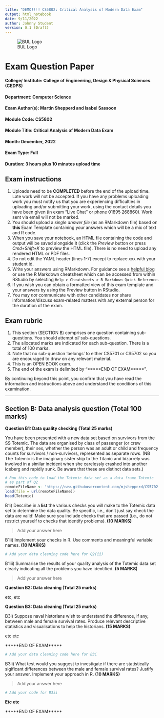 ```yaml
---
title: "DEMO!!!! CS5802: Critical Analysis of Modern Data Exam"
output: html_notebook
date: 9/11/2022
author: Johnny Student
version: 0.1 (Draft)
---
```


![BUL Logo](https://www.brunel.ac.uk/SiteElements/images/brunel-logo-blue.png)


# Exam Question Paper

#### College/ Institute:	College of Engineering, Design & Physical Sciences (CEDPS)
#### Department: Computer Science	
#### Exam Author(s): Martin Shepperd and Isabel Sassoon
#### Module Code: CS5802
#### Module Title: Critical Analysis of Modern Data Exam
#### Month: December,	2022
#### Exam Type: Full
#### Duration: 3 hours plus 10 minutes upload time  


## Exam instructions  

1. Uploads need to be **COMPLETED** before the end of the upload time.  Late work will not be accepted.  If you have any problems uploading work you must notify us that you are experiencing difficulties in uploading and/or submitting your work, using the contact details you have been given (in exam "Live Chat" or phone 01895 268860).  Work sent via email will not be marked.  
2. You should upload a *single answer file* (as an RMarkdown file) based on **this** Exam Template containing your answers which will be a mix of text and R code.  
3. When you save your notebook, an HTML file containing the code and output will be saved alongside it (click the *Preview* button or press *Cmd+Shift+K* to preview the HTML file).  There is no need to upload any rendered HTML or PDF files.  
4. Do not edit the YAML header (lines 1-7) except to replace xxx with your student id.  
5. Write your answers using RMarkdown.  For guidance see a [helpful blog](https://www.dataquest.io/blog/r-markdown-guide-cheatsheet/#tve-jump-17333da0719) or use the R Markdown cheatsheet which can be accessed from within RStudio by selecting `Help > Cheatsheets > R Markdown Quick Reference`.  
6. If you wish you can obtain a formatted view of this exam template and your answers by using the Preview button in RStudio.  
7. You may *not* communicate with other candidates nor share information/discuss exam-related matters with any external person for the duration of the exam.  

## Exam rubric

1. This section (SECTION B) comprises one question containing sub-questions.  You should attempt *all* sub-questions.  
2. The allocated marks are indicated for each sub-question.  There is a total of 100 marks.  
3. Note that no sub-question 'belongs' to either CS5701 or CS5702 so you are encouraged to draw on any relevant material.  
4. This is an OPEN BOOK exam.  
5. The end of the exam is delimited by "*****END OF EXAM*****".    

By continuing beyond this point, you confirm that you have read the information and instructions above and understand the conditions of this examination.  

---

## Section B: Data analysis question (Total 100 marks)

**Question B1: Data quality checking (Total 25 marks)**

You have been presented with a new data set based on survivors from the SS Totemic.  The data are organised by class of passenger (or crew member), their sex, whether the person was an adult or child and frequency counts for survivors / non-survivors, represented as separate rows.  (NB The Totemic is the imaginary sister ship to the Titanic and bizarrely was involved in a similar incident when she carelessly crashed into another iceberg and rapidly sunk.  Be aware that these are distinct data sets.)

```r
# Run this code to load the Totemic data set as a data frame Totemic
# as part of Q2
remoteFileName <- "https://raw.githubusercontent.com/mjshepperd/CS5702-Data/master/Totemic.RData"
load(file = url(remoteFileName))
head(Totemic)
```

B1i) Describe in a **list** the various checks you will make to the Totemic data set to determine the data quality.  Be specific, i.e., don't just say check the data are valid!  Make sure you include checks that are passed (i.e., do not restrict yourself to checks that identify problems).  **(10 MARKS)**

> Add your answer here



B1ii) Implement your checks in R. Use comments and meaningful variable names.  **(10 MARKS)**

```r
# Add your data cleaning code here for Q2(ii)

```



B1iii) Summarise the results of your quality analysis of the Totemic data set clearly indicating all the problems you have identified.  **(5 MARKS)**

> Add your answer here




**Question B2: Data cleaning (Total 25 marks)**


etc, etc



**Question B3: Data cleaning (Total 25 marks)**

B3i) Suppose naval historians wish to understand the difference, if any, between male and female survival rates.  Produce relevant descriptive statistics and visualisations to help the historians. **(15 MARKS)**


etc etc



*****END OF EXAM*****

```r
# Add your data cleaning code here for B3i

```


B3ii) What test would you suggest to investigate if there are statistically sigificant differences between the male and female survival rates?  Justify your answer.  Implement your approach in R.  **(10 MARKS)**

> Add your answer here


```r
# Add your code for B3ii

```



**Etc etc**


*****END OF EXAM*****